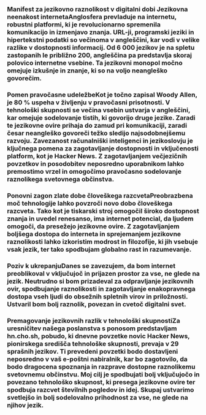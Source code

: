 
<Steps>

### Manifest za jezikovno raznolikost v digitalni dobi Jezikovna neenakost internetaAnglosfera prevladuje na internetu, robustni platformi, ki je revolucionarno spremenila komunikacijo in izmenjavo znanja. URL-ji, programski jeziki in hipertekstni podatki so večinoma v angleščini, kar vodi v velike razlike v dostopnosti informacij. Od 6 000 jezikov je na spletu zastopanih le približno 200, angleščina pa predstavlja skoraj polovico internetne vsebine. Ta jezikovni monopol močno omejuje izkušnje in znanje, ki so na voljo neangleško govorečim.

### Pomen pravočasne udeležbeKot je točno zapisal Woody Allen, je 80 % uspeha v življenju v pravočasni prisotnosti. V tehnološki skupnosti se večina vsebin ustvarja v angleščini, kar omejuje sodelovanje tistih, ki govorijo druge jezike. Zaradi te jezikovne ovire prihaja do zamud pri komunikaciji, zaradi česar neangleško govoreči težko sledijo najsodobnejšemu razvoju. Zavezanost računalniški inteligenci in jezikoslovju je ključnega pomena za zagotavljanje dostopnosti in vključenosti platform, kot je Hacker News. Z zagotavljanjem večjezičnih povzetkov in posodobitev neposredno uporabnikom lahko premostimo vrzel in omogočimo pravočasno sodelovanje raznolikega svetovnega občinstva.

### Ponovni zagon zlate dobe človeškega razcvetaPreobrazbena moč tehnologije lahko povzroči novo dobo človeškega razcveta. Tako kot je tiskarski stroj omogočil široko dostopnost znanja in uvedel renesanso, ima internet potencial, da ljudem omogoči, da presežejo jezikovne ovire. Z zagotavljanjem boljšega dostopa do interneta in sprejemanjem jezikovne raznolikosti lahko izkoristim modrost in filozofije, ki jih vsebuje vsak jezik, ter tako spodbujam globalno rast in razumevanje.

### Poziv k ukrepanjuDanes se zavezujem, da bom internet preoblikoval v vključujoč in prijazen prostor za vse, ne glede na jezik. Neutrudno si bom prizadeval za odpravljanje jezikovnih ovir, spodbujanje raznolikosti in zagotavljanje enakopravnega dostopa vseh ljudi do obsežnih spletnih virov in priložnosti. Ustvaril bom bolj raznolik, povezan in cvetoč digitalni svet.

### Premagovanje jezikovnih razlik v tehnološki skupnostiZa uresničitev našega poslanstva s ponosom predstavljam hn.cho.sh, pobudo, ki dnevne povzetke novic Hacker News, pionirskega središča tehnološke skupnosti, prevaja v 29 sprašnih jezikov. Ti prevedeni povzetki bodo dostavljeni neposredno v vaš e-poštni nabiralnik, kar bo zagotovilo, da bodo dragocena spoznanja in razprave dostopne raznolikemu svetovnemu občinstvu. Moj cilj je spodbujati bolj vključujočo in povezano tehnološko skupnost, ki presega jezikovne ovire ter spodbuja razcvet številnih pogledov in idej. Skupaj ustvarimo svetlejšo in bolj sodelovalno prihodnost za vse, ne glede na njihov jezik.

</Steps>
